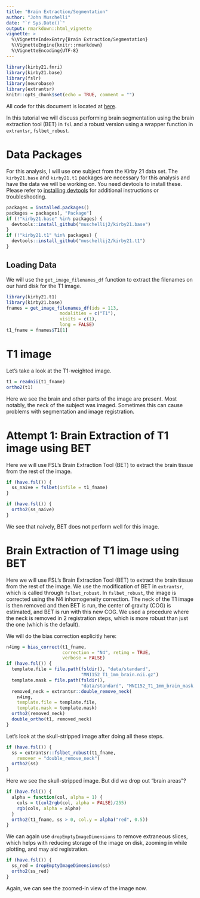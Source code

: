```yaml
---
title: "Brain Extraction/Segmentation"
author: "John Muschelli"
date: "`r Sys.Date()`"
output: rmarkdown::html_vignette
vignette: >
  %\VignetteIndexEntry{Brain Extraction/Segmentation}
  %\VignetteEngine{knitr::rmarkdown}
  %\VignetteEncoding{UTF-8}
---
```



```r
library(kirby21.fmri)
library(kirby21.base)
library(fslr)
library(neurobase)
library(extrantsr)
knitr::opts_chunk$set(echo = TRUE, comment = "")
```

All code for this document is located at [here](https://raw.githubusercontent.com/muschellij2/neuroc/master/brain_extraction/index.R).

In this tutorial we will discuss performing brain segmentation using the brain extraction tool (BET) in `fsl` and a robust version using a wrapper function in `extrantsr`, `fslbet_robust`. 

# Data Packages

For this analysis, I will use one subject from the Kirby 21 data set.  The `kirby21.base` and `kirby21.t1` packages are necessary for this analysis and have the data we will be working on.  You need devtools to install these.  Please refer to [installing devtools](../installing_devtools/index.html) for additional instructions or troubleshooting.


```r
packages = installed.packages()
packages = packages[, "Package"]
if (!"kirby21.base" %in% packages) {
  devtools::install_github("muschellij2/kirby21.base")
}
if (!"kirby21.t1" %in% packages) {
  devtools::install_github("muschellij2/kirby21.t1")
}
```

## Loading Data

We will use the `get_image_filenames_df` function to extract the filenames on our hard disk for the T1 image.  

```r
library(kirby21.t1)
library(kirby21.base)
fnames = get_image_filenames_df(ids = 113, 
                    modalities = c("T1"), 
                    visits = c(1),
                    long = FALSE)
t1_fname = fnames$T1[1]
```

# T1 image

Let's take a look at the T1-weighted image.  

```r
t1 = readnii(t1_fname)
ortho2(t1)
```

Here we see the brain and other parts of the image are present.  Most notably, the neck of the subject was imaged.  Sometimes this can cause problems with segmentation and image registration.  

# Attempt 1: Brain Extraction of T1 image using BET

Here we will use FSL's Brain Extraction Tool (BET) to extract the brain tissue from the rest of the image.  

```r
if (have.fsl()) {
  ss_naive = fslbet(infile = t1_fname)
}
```

```r
if (have.fsl()) {
  ortho2(ss_naive)
}

```

We see that naively, BET does not perform well for this image.

# Brain Extraction of T1 image using BET

Here we will use FSL's Brain Extraction Tool (BET) to extract the brain tissue from the rest of the image.  We use the modification of BET in `extrantsr`, which is called through `fslbet_robust`.  In `fslbet_robust`, the image is corrected using the N4 inhomogeneity correction.  The neck of the T1 image is then removed and then BET is run, the center of gravity (COG) is estimated, and BET is run with this new COG.  We used a procedure where the neck is removed in 2 registration steps, which is more robust than just the one (which is the default).

We will do the bias correction explicitly here:

```r
n4img = bias_correct(t1_fname, 
                     correction = "N4", retimg = TRUE,
                     verbose = FALSE)
if (have.fsl()) {
  template.file = file.path(fsldir(), "data/standard",
                            "MNI152_T1_1mm_brain.nii.gz") 
  template.mask = file.path(fsldir(),
                            "data/standard", "MNI152_T1_1mm_brain_mask.nii.gz")  
  removed_neck = extrantsr::double_remove_neck(
    n4img,
    template.file = template.file,
    template.mask = template.mask)
  ortho2(removed_neck)
  double_ortho(t1, removed_neck)
}
```

Let's look at the skull-stripped image after doing all these steps.

```r
if (have.fsl()) {
  ss = extrantsr::fslbet_robust(t1_fname, 
    remover = "double_remove_neck")
  ortho2(ss)
}
```

Here we see the skull-stripped image.  But did we drop out "brain areas"?

```r
if (have.fsl()) {
  alpha = function(col, alpha = 1) {
    cols = t(col2rgb(col, alpha = FALSE)/255)
    rgb(cols, alpha = alpha)
  }      
  ortho2(t1_fname, ss > 0, col.y = alpha("red", 0.5))
}
```

We can again use `dropEmptyImageDimensions` to remove extraneous slices, which helps with reducing storage of the image on disk, zooming in while plotting, and may aid registration.  

```r
if (have.fsl()) {
  ss_red = dropEmptyImageDimensions(ss)
  ortho2(ss_red)
}
```

Again, we can see the zoomed-in view of the image now.